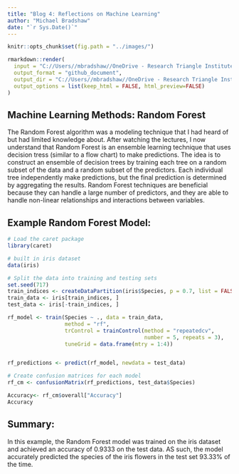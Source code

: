 ```yaml
---
title: "Blog 4: Reflections on Machine Learning"
author: "Michael Bradshaw"
date: "`r Sys.Date()`" 
---
```


```r
knitr::opts_chunk$set(fig.path = "../images/")
```

```r
rmarkdown::render(
  input = "C://Users//mbradshaw//OneDrive - Research Triangle Institute//Documents//Graduate School Courses//ST 558//Blog Update//mikebrad140.github.io//_RMD//2023-07-12-blog-post-number4.Rmd",
  output_format = "github_document",
  output_dir = "C://Users//mbradshaw//OneDrive - Research Triangle Institute//Documents//Graduate School Courses//ST 558//Blog Update//mikebrad140.github.io//_posts",
  output_options = list(keep_html = FALSE, html_preview=FALSE)
)
```  
## Machine Learning Methods: Random Forest


The Random Forest algorithm was a modeling technique that I had heard of but had limited knowledge about. After watching the lectures, I now understand that Random Forest is an ensemble learning technique that uses decision tress (similar to a flow chart) to make predictions. The idea is to construct an ensemble of decision trees by training each tree on a random subset of the data and a random subset of the predictors. Each individual tree independently make predictions, but the final prediction is determined by aggregating the results. Random Forest techniques are beneficial because they can handle a large number of predictors, and they are able to handle non-linear relationships and interactions between variables.

## Example Random Forest Model:

```r
# Load the caret package
library(caret)

# built in iris dataset
data(iris)

# Split the data into training and testing sets
set.seed(717)
train_indices <- createDataPartition(iris$Species, p = 0.7, list = FALSE)
train_data <- iris[train_indices, ]
test_data <- iris[-train_indices, ]

rf_model <- train(Species ~ ., data = train_data,
                  method = "rf",
                  trControl = trainControl(method = "repeatedcv", 
                                           number = 5, repeats = 3),
                  tuneGrid = data.frame(mtry = 1:4))


rf_predictions <- predict(rf_model, newdata = test_data)

# Create confusion matrices for each model
rf_cm <- confusionMatrix(rf_predictions, test_data$Species)

Accuracy<- rf_cm$overall["Accuracy"]
Accuracy 
```

## Summary: 

In this example, the Random Forest model was trained on the iris dataset and achieved an accuracy of 0.9333 on the test data. AS such, the model accurately predicted the species of the iris flowers in the test set 93.33% of the time.
